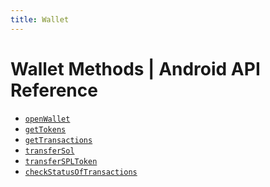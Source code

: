 ```yaml
---
title: Wallet
---
```


# Wallet Methods | Android API Reference

- [`openWallet`](/api-reference/android/wallet/openWallet)
- [`getTokens`](/api-reference/android/wallet/getTokens)
- [`getTransactions`](/api-reference/android/wallet/getTransactions)
- [`transferSol`](/api-reference/android/wallet/transferSol)
- [`transferSPLToken`](/api-reference/android/wallet/transferSPLToken)
- [`checkStatusOfTransactions`](/api-reference/android/wallet/checkStatusOfTransactions)
